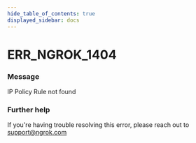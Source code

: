 ```yaml
---
hide_table_of_contents: true
displayed_sidebar: docs
---
```



# ERR_NGROK_1404

### Message

IP Policy Rule not found

<ErrorDetails error="err_ngrok_1404" />

### Further help

If you're having trouble resolving this error, please reach out to [support@ngrok.com](mailto:support@ngrok.com?subject=Help%20with%20ERR_NGROK_1404)
